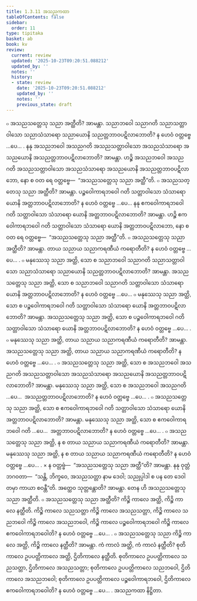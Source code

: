 ```yaml
---
title: 1.3.11 အသညကထာ
tableOfContents: false
sidebar:
  order: 11
type: tipitaka
basket: ab
book: kv
review:
  current: review
  updated: '2025-10-23T09:20:51.088212'
  updated_by: ''
  notes: ''
  history:
  - state: review
    date: '2025-10-23T09:20:51.088212'
    updated_by: ''
    notes: ''
    previous_state: draft
---
```



<ReviewStatus review={frontmatter.review} showDetails={true} />

<HypothesisAnnotation frontmatter={frontmatter} />

<DynamicBreadcrumb />

<Division number="381" book="kv" e="ch" v="32" p="196">

<Paragraph number="1253" book="kv">
๐ အသညသတ္တေသု သညာ အတ္ထီတိ? အာမန္တာ. သညာဘဝေါ သညာဂတိ သညာသတ္တာဝါသော သညာသံသာရော သညာယောနိ သညတ္တဘာဝပဋိလာဘောတိ? န ဟေဝံ ဝတ္တဗ္ဗေ …ပေ… .
</Paragraph>

<Paragraph number="1254" book="kv">
နနု အသညဘဝေါ အသညဂတိ အသညသတ္တာဝါသော အသညသံသာရော အသညယောနိ အသညတ္တဘာဝပဋိလာဘောတိ? အာမန္တာ. ဟဉ္စိ အသညဘဝေါ အသညဂတိ အသညသတ္တာဝါသော အသညသံသာရော အသညယောနိ အသညတ္တဘာဝပဋိလာဘော, နော စ ဝတ ရေ ဝတ္တဗ္ဗေ—  “အသညသတ္တေသု သညာ အတ္ထီ”တိ.
</Paragraph>

<Paragraph number="1255" book="kv">
๐ အသညသတ္တေသု သညာ အတ္ထီတိ? အာမန္တာ. ပဉ္စဝေါကာရဘဝေါ ဂတိ သတ္တာဝါသော သံသာရော ယောနိ အတ္တဘာဝပဋိလာဘောတိ? န ဟေဝံ ဝတ္တဗ္ဗေ …ပေ…
</Paragraph>

<Paragraph number="1256" book="kv">
နနု ဧကဝေါကာရဘဝေါ ဂတိ သတ္တာဝါသော သံသာရော ယောနိ အတ္တဘာဝပဋိလာဘောတိ? အာမန္တာ. ဟဉ္စိ ဧကဝေါကာရဘဝေါ ဂတိ သတ္တာဝါသော သံသာရော ယောနိ အတ္တဘာဝပဋိလာဘော, နော စ ဝတ ရေ ဝတ္တဗ္ဗေ—  “အသညသတ္တေသု သညာ အတ္ထီ”တိ.
</Paragraph>

<Paragraph number="1257" book="kv">
๐ အသညသတ္တေသု သညာ အတ္ထီတိ? အာမန္တာ. တာယ သညာယ သညာကရဏီယံ ကရောတီတိ? န ဟေဝံ ဝတ္တဗ္ဗေ …ပေ… .
</Paragraph>

</Division>
<Division number="382" book="kv" e="ch" v="32" p="197">

<Paragraph number="1258" book="kv">
๐ မနုဿေသု သညာ အတ္ထိ, သော စ သညာဘဝေါ သညာဂတိ သညာသတ္တာဝါသော သညာသံသာရော သညာယောနိ သညတ္တဘာဝပဋိလာဘောတိ? အာမန္တာ. အသညသတ္တေသု သညာ အတ္ထိ, သော စ သညာဘဝေါ သညာဂတိ သတ္တာဝါသော သံသာရော ယောနိ အတ္တဘာဝပဋိလာဘောတိ? န ဟေဝံ ဝတ္တဗ္ဗေ …ပေ…
</Paragraph>

<Paragraph number="1259" book="kv">
๐ မနုဿေသု သညာ အတ္ထိ, သော စ ပဉ္စဝေါကာရဘဝေါ ဂတိ သတ္တာဝါသော သံသာရော ယောနိ အတ္တဘာဝပဋိလာဘောတိ? အာမန္တာ. အသညသတ္တေသု သညာ အတ္ထိ, သော စ ပဉ္စဝေါကာရဘဝေါ ဂတိ သတ္တာဝါသော သံသာရော ယောနိ အတ္တဘာဝပဋိလာဘောတိ? န ဟေဝံ ဝတ္တဗ္ဗေ …ပေ… .
</Paragraph>

<Paragraph number="1260" book="kv">
๐ မနုဿေသု သညာ အတ္ထိ, တာယ သညာယ သညာကရဏီယံ ကရောတီတိ? အာမန္တာ. အသညသတ္တေသု သညာ အတ္ထိ, တာယ သညာယ သညာကရဏီယံ ကရောတီတိ? န ဟေဝံ ဝတ္တဗ္ဗေ …ပေ… .
</Paragraph>

<Paragraph number="1261" book="kv">
๐ အသညသတ္တေသု သညာ အတ္ထိ, သော စ အသညဘဝေါ အသညဂတိ အသညသတ္တာဝါသော အသညသံသာရော အသညယောနိ အသညတ္တဘာဝပဋိလာဘောတိ? အာမန္တာ. မနုဿေသု သညာ အတ္ထိ, သော စ အသညဘဝေါ အသညဂတိ …ပေ…  အသညတ္တဘာဝပဋိလာဘောတိ? န ဟေဝံ ဝတ္တဗ္ဗေ …ပေ… .
</Paragraph>

<Paragraph number="1262" book="kv">
๐ အသညသတ္တေသု သညာ အတ္ထိ, သော စ ဧကဝေါကာရဘဝေါ ဂတိ သတ္တာဝါသော သံသာရော ယောနိ အတ္တဘာဝပဋိလာဘောတိ? အာမန္တာ. မနုဿေသု သညာ အတ္ထိ, သော စ ဧကဝေါကာရဘဝေါ ဂတိ …ပေ…  အတ္တဘာဝပဋိလာဘောတိ? န ဟေဝံ ဝတ္တဗ္ဗေ …ပေ… .
</Paragraph>

<Paragraph number="1263" book="kv">
๐ အသညသတ္တေသု သညာ အတ္ထိ, န စ တာယ သညာယ သညာကရဏီယံ ကရောတီတိ? အာမန္တာ. မနုဿေသု သညာ အတ္ထိ, န စ တာယ သညာယ သညာကရဏီယံ ကရောတီတိ? န ဟေဝံ ဝတ္တဗ္ဗေ …ပေ… .
</Paragraph>

</Division>
<Division number="383" book="kv" e="ch" v="32" p="198">

<Paragraph number="1264" book="kv">
× န ဝတ္တဗ္ဗံ—  “အသညသတ္တေသု သညာ အတ္ထီ”တိ? အာမန္တာ. နနု ဝုတ္တံ ဘဂဝတာ—  “သန္တိ, ဘိက္ခဝေ, အသညသတ္တာ နာမ ဒေဝါ; သညုပ္ပါဒါ စ ပန တေ ဒေဝါ တမှာ ကာယာ စဝန္တီ”တိ. အတ္ထေဝ သုတ္တန္တောတိ? အာမန္တာ. တေန ဟိ အသညသတ္တေသု သညာ အတ္ထီတိ.
</Paragraph>

<Paragraph number="1265" book="kv">
๐ အသညသတ္တေသု သညာ အတ္ထီတိ? ကိဉ္စိ ကာလေ အတ္ထိ, ကိဉ္စိ ကာလေ နတ္ထီတိ. ကိဉ္စိ ကာလေ သညသတ္တာ ကိဉ္စိ ကာလေ အသညသတ္တာ, ကိဉ္စိ ကာလေ သညဘဝေါ ကိဉ္စိ ကာလေ အသညဘဝေါ, ကိဉ္စိ ကာလေ ပဉ္စဝေါကာရဘဝေါ ကိဉ္စိ ကာလေ ဧကဝေါကာရဘဝေါတိ? န ဟေဝံ ဝတ္တဗ္ဗေ …ပေ… .
</Paragraph>

<Paragraph number="1266" book="kv">
๐ အသညသတ္တေသု သညာ ကိဉ္စိ ကာလေ အတ္ထိ, ကိဉ္စိ ကာလေ နတ္ထီတိ? အာမန္တာ. ကံ ကာလံ အတ္ထိ, ကံ ကာလံ နတ္ထီတိ? စုတိကာလေ ဥပပတ္တိကာလေ အတ္ထိ, ဌိတိကာလေ နတ္ထီတိ. စုတိကာလေ ဥပပတ္တိကာလေ သညသတ္တာ, ဌိတိကာလေ အသညသတ္တာ; စုတိကာလေ ဥပပတ္တိကာလေ သညဘဝေါ, ဌိတိကာလေ အသညဘဝေါ; စုတိကာလေ ဥပပတ္တိကာလေ ပဉ္စဝေါကာရဘဝေါ, ဌိတိကာလေ ဧကဝေါကာရဘဝေါတိ? န ဟေဝံ ဝတ္တဗ္ဗေ …ပေ… .

</Paragraph>
</Division>

<Paragraph number="1267" type="center" book="kv">
အသညကထာ နိဋ္ဌိတာ.
</Paragraph>